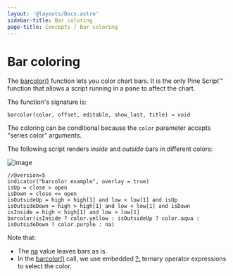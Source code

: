 ```yaml
---
layout: '@layouts/Docs.astro'
sidebar-title: Bar coloring
page-title: Concepts / Bar coloring
---
```


# Bar coloring 


The
[barcolor()](https://www.tradingview.com/pine-script-reference/v5/#fun_barcolor)
function lets you color chart bars. It is the only Pine Script™ function
that allows a script running in a pane to affect the chart.

The function\'s signature is:

``` text
barcolor(color, offset, editable, show_last, title) → void
```

The coloring can be conditional because the `color` parameter accepts
\"series color\" arguments.

The following script renders *inside* and *outside* bars in different
colors:

![image](@assets/concepts/BarColoring-1.png)

``` pine
//@version=5
indicator("barcolor example", overlay = true)
isUp = close > open
isDown = close <= open
isOutsideUp = high > high[1] and low < low[1] and isUp
isOutsideDown = high > high[1] and low < low[1] and isDown
isInside = high < high[1] and low > low[1]
barcolor(isInside ? color.yellow : isOutsideUp ? color.aqua : isOutsideDown ? color.purple : na)
```

Note that:

-   The
    [na](https://www.tradingview.com/pine-script-reference/v5/#var_na)
    value leaves bars as is.
-   In the
    [barcolor()](https://www.tradingview.com/pine-script-reference/v5/#fun_barcolor)
    call, we use embedded
    [?:](https://www.tradingview.com/pine-script-reference/v5/#op_%7Bquestion%7D%7Bcolon%7D)
    ternary operator expressions to select the color.


